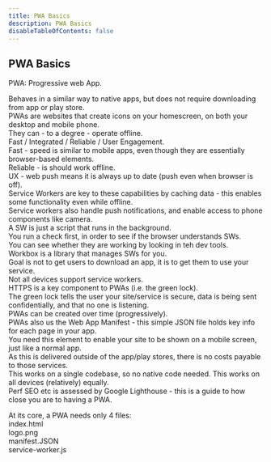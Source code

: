 ```yaml
---
title: PWA Basics
description: PWA Basics
disableTableOfContents: false
---
```


## PWA Basics

PWA: Progressive web App.

Behaves in a similar way to native apps, but does not require downloading from app or play store.  
PWAs are websites that create icons on your homescreen, on both your desktop and mobile phone.  
They can - to a degree - operate offline.  
Fast / Integrated / Reliable / User Engagement.  
Fast - speed is similar to mobile apps, even though they are essentially browser-based elements.  
Reliable - is should work offline.  
UX - web push means it is always up to date (push even when browser is off).  
Service Workers are key to these capabilities by caching data - this enables some functionality even while offline.  
Service workers also handle push notifications, and enable access to phone components like camera.  
A SW is just a script that runs in the background.  
You run a check first, in order to see if the browser understands SWs.  
You can see whether they are working by looking in teh dev tools.  
Workbox is a library that manages SWs for you.  
Goal is not to get users to download an app, it is to get them to use your service.  
Not all devices support service workers.  
HTTPS is a key component to PWAs (i.e. the green lock).  
The green lock tells the user your site/service is secure, data is being sent confidentially, and that no one is listening.  
PWAs can be created over time (progressively).  
PWAs also us the Web App Manifest - this simple JSON file holds key info for each page in your app.  
You need this element to enable your site to be shown on a mobile screen, just like a normal app.  
As this is delivered outside of the app/play stores, there is no costs payable to those services.  
This works on a single codebase, so no native code needed. This works on all devices (relatively) equally.  
Perf SEO etc is assessed by Google Lighthouse - this is a guide to how close you are to having a PWA.

At its core, a PWA needs only 4 files:  
index.html  
logo.png  
manifest.JSON  
service-worker.js
